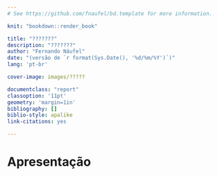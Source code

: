 ```yaml
--- 
# See https://github.com/fnaufel/bd.template for more information.

knit: "bookdown::render_book"

title: "???????"
description: "???????"
author: "Fernando Náufel"
date: "(versão de `r format(Sys.Date(), '%d/%m/%Y')`)"
lang: 'pt-br'

cover-image: images/?????

documentclass: "report"
classoption: '11pt'
geometry: 'margin=1in'
bibliography: []
biblio-style: apalike
link-citations: yes

---
```


# Apresentação {- #apresentacao}


